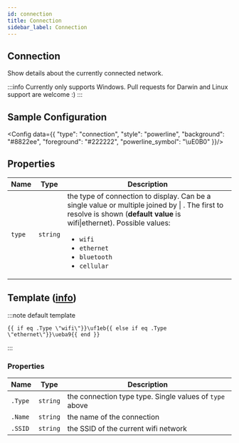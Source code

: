 ```yaml
---
id: connection
title: Connection
sidebar_label: Connection
---
```


## Connection

Show details about the currently connected network.

:::info
Currently only supports Windows. Pull requests for Darwin and Linux support are welcome :)
:::

## Sample Configuration


<Config data={{
  "type": "connection",
  "style": "powerline",
  "background": "#8822ee",
  "foreground": "#222222",
  "powerline_symbol": "\uE0B0"
}}/>

## Properties

| Name   | Type     | Description                                                                                                                                                                                                                                                                                                   |
| ------ | -------- | ------------------------------------------------------------------------------------------------------------------------------------------------------------------------------------------------------------------------------------------------------------------------------------------------------------- |
| `type` | `string` | the type of connection to display. Can be a single value or multiple joined by <inlineCode>\|</inlineCode> . The first to resolve is shown (**default value** is <inlineCode>wifi\|ethernet</inlineCode>). Possible values:<ul><li>`wifi`</li><li>`ethernet`</li><li>`bluetooth`</li><li>`cellular`</li></ul> |

## Template ([info][templates])

:::note default template

```template
{{ if eq .Type \"wifi\"}}\uf1eb{{ else if eq .Type \"ethernet\"}}\ueba9{{ end }}
```

:::

### Properties

| Name    | Type     | Description                                             |
| ------- | -------- | ------------------------------------------------------- |
| `.Type` | `string` | the connection type type. Single values of `type` above |
| `.Name` | `string` | the name of the connection                              |
| `.SSID` | `string` | the SSID of the current wifi network                    |

[templates]: /docs/configuration/templates
